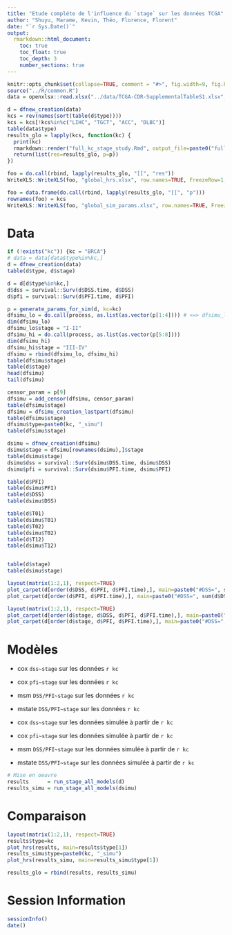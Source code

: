 ```yaml
---
title: "Etude compléte de l'influence du `stage` sur les données TCGA"
author: "Shuyu, Marame, Kevin, Théo, Florence, Florent"
date: "`r Sys.Date()`"
output: 
  rmarkdown::html_document:
    toc: true
    toc_float: true
    toc_depth: 3
    number_sections: true
---
```

  
```r
knitr::opts_chunk$set(collapse=TRUE, comment = "#>", fig.width=9, fig.height=6, eval=TRUE, echo=FALSE, results="hide")
source("../R/common.R")
data = openxlsx::read.xlsx("../data/TCGA-CDR-SupplementalTableS1.xlsx", sheet = "TCGA-CDR", na.strings="#N/A")
```

```r
d = dfnew_creation(data)
kcs = rev(names(sort(table(d$type))))
kcs = kcs[!kcs%in%c("LIHC", "TGCT", "ACC", "DLBC")]
table(data$type)
results_glo = lapply(kcs, function(kc) {
  print(kc)
  rmarkdown::render("full_kc_stage_study.Rmd", output_file=paste0("full_", kc, "_stage_study.html"))
  return(list(res=results_glo, p=p))
})

foo = do.call(rbind, lapply(results_glo, "[[", "res"))
WriteXLS::WriteXLS(foo, "global_hrs.xlsx", row.names=TRUE, FreezeRow=1, FreezeCol=1)

foo = data.frame(do.call(rbind, lapply(results_glo, "[[", "p")))
rownames(foo) = kcs
WriteXLS::WriteXLS(foo, "global_sim_params.xlsx", row.names=TRUE, FreezeRow=1, FreezeCol=1)
```

# Data

```r
if (!exists("kc")) {kc = "BRCA"}
# data = data[data$type%in%kc,]
d = dfnew_creation(data)
table(d$type, d$stage)

d = d[d$type%in%kc,]
d$dss = survival::Surv(d$DSS.time, d$DSS)
d$pfi = survival::Surv(d$PFI.time, d$PFI)
```



```r
p = generate_params_for_sim(d, kc=kc)
dfsimu_lo = do.call(process, as.list(as.vector(p[1:4]))) # <=> dfsimu_lo = process(p[1], p[2], p[3], p[4])
dim(dfsimu_lo)
dfsimu_lo$stage = "I-II"
dfsimu_hi = do.call(process, as.list(as.vector(p[5:8])))
dim(dfsimu_hi)
dfsimu_hi$stage = "III-IV"
dfsimu = rbind(dfsimu_lo, dfsimu_hi)
table(dfsimu$stage)
table(d$stage)
head(dfsimu)
tail(dfsimu)

censor_param = p[9]
dfsimu = add_censor(dfsimu, censor_param)
table(dfsimu$stage)
dfsimu = dfsimu_creation_lastpart(dfsimu)
table(dfsimu$stage)
dfsimu$type=paste0(kc, "_simu")
table(dfsimu$stage)

dsimu = dfnew_creation(dfsimu)
dsimu$stage = dfsimu[rownames(dsimu),]$stage
table(dsimu$stage)
dsimu$dss = survival::Surv(dsimu$DSS.time, dsimu$DSS)
dsimu$pfi = survival::Surv(dsimu$PFI.time, dsimu$PFI)
```


```r
table(d$PFI)
table(dsimu$PFI)
table(d$DSS)
table(dsimu$DSS)

table(d$T01)
table(dsimu$T01)
table(d$T02)
table(dsimu$T02)
table(d$T12)
table(dsimu$T12)


table(d$stage)
table(dsimu$stage)

```

```r
layout(matrix(1:2,1), respect=TRUE)
plot_carpet(d[order(d$DSS, d$PFI, d$PFI.time),], main=paste0("#DSS=", sum(d$DSS), ", #PFI=", sum(d$PFI), ""), at=c(0,1), c(0, nrow(d)))
plot_carpet(d[order(d$PFI, d$PFI.time),], main=paste0("#DSS=", sum(d$DSS), ", #PFI=", sum(d$PFI), ""), at=c(0,1), c(0, nrow(d)))

layout(matrix(1:2,1), respect=TRUE)
plot_carpet(d[order(d$stage, d$DSS, d$PFI, d$PFI.time),], main=paste0("#DSS=", sum(d$DSS), ", #PFI=", sum(d$PFI), ""), at=c(0,sum(d$stage=="I-II")/nrow(d)/2, sum(d$stage=="I-II")/nrow(d), (sum(d$stage=="I-II") + 0.5*sum(d$stage!="I-II"))/nrow(d), 1), c(0, "stage I-II", sum(d$stage=="I-II") , "stage III-IV", nrow(d)))
plot_carpet(d[order(d$stage, d$PFI, d$PFI.time),], main=paste0("#DSS=", sum(d$DSS), ", #PFI=", sum(d$PFI), ""), at=c(0,sum(d$stage=="I-II")/nrow(d)/2, sum(d$stage=="I-II")/nrow(d), (sum(d$stage=="I-II") + 0.5*sum(d$stage!="I-II"))/nrow(d), 1), c(0, "stage I-II", sum(d$stage=="I-II") , "stage III-IV", nrow(d)))
```


# Modèles 

- cox    `dss~stage`     sur les données `r kc`
- cox    `pfi~stage`     sur les données `r kc`
- msm    `DSS/PFI~stage` sur les données `r kc`
- mstate `DSS/PFI~stage` sur les données `r kc`



- cox    `dss~stage`     sur les données simulée à partir de `r kc`
- cox    `pfi~stage`     sur les données simulée à partir de `r kc`
- msm    `DSS/PFI~stage` sur les données simulée à partir de `r kc`
- mstate `DSS/PFI~stage` sur les données simulée à partir de `r kc`


```r
# Mise en oeuvre
results      = run_stage_all_models(d)
results_simu = run_stage_all_models(dsimu)
```


# Comparaison

```r
layout(matrix(1:2,1), respect=TRUE)
results$type=kc
plot_hrs(results, main=results$type[1])
results_simu$type=paste0(kc, "_simu")
plot_hrs(results_simu, main=results_simu$type[1])

results_glo = rbind(results, results_simu)
```

# Session Information

```r
sessionInfo()
date()
```


















